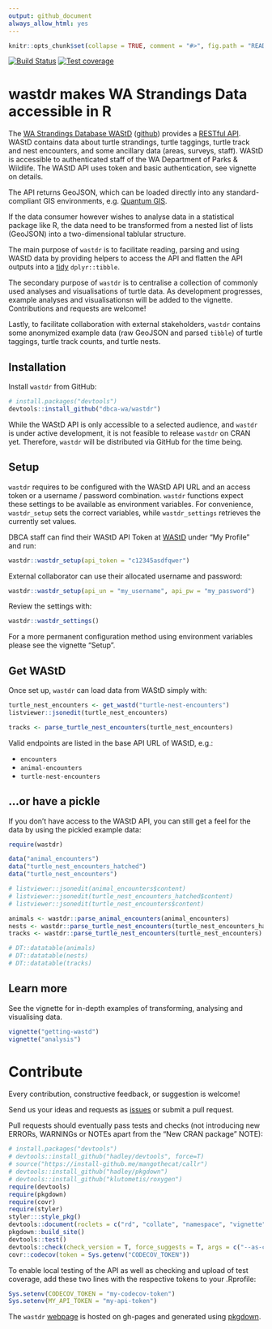 ```yaml
---
output: github_document
always_allow_html: yes
---
```


```r
knitr::opts_chunk$set(collapse = TRUE, comment = "#>", fig.path = "README-")
```

[![Build Status](https://travis-ci.org/dbca-wa/wastdr.svg?branch=master)](https://travis-ci.org/dbca-wa/wastdr)
[![Test coverage](https://codecov.io/gh/dbca-wa/wastdr/branch/master/graph/badge.svg)](https://codecov.io/gh/dbca-wa/wastdr)

# wastdr makes WA Strandings Data accessible in R

The [WA Strandings Database WAStD](https://strandings.dpaw.wa.gov.au/) 
([github](https://github.com/dbca-wa/wastd/)) 
provides a [RESTful API](https://strandings.dpaw.wa.gov.au/api/1/). 
WAStD contains data about turtle strandings, turtle taggings, turtle track 
and nest encounters, and some ancillary data (areas, surveys, staff).
WAStD is accessible to authenticated staff of the WA Department of Parks & Wildlife.
The WAStD API uses token and basic authentication, see vignette on details.

The API returns GeoJSON, which can be loaded directly into any standard-compliant
GIS environments, e.g. [Quantum GIS](http://www.qgis.org/en/site/).

If the data consumer however wishes to analyse data in a statistical package like
R, the data need to be transformed from a nested list of lists (GeoJSON) into a
two-dimensional tablular structure.

The main purpose of `wastdr` is to facilitate reading, parsing and using WAStD data
by providing helpers to access the API and flatten the API outputs into a 
[tidy](http://vita.had.co.nz/papers/tidy-data.html) `dplyr::tibble`.

The secondary purpose of `wastdr` is to centralise a collection of commonly used
analyses and visualisations of turtle data.
As development progresses, example analyses and visualisationsn will be added to 
the vignette. Contributions and requests are welcome!

Lastly, to facilitate collaboration with external stakeholders, `wastdr` contains
some anonymized example data (raw GeoJSON and parsed `tibble`) of turtle taggings, 
turtle track counts, and turtle nests.

## Installation

Install `wastdr` from GitHub:

```r
# install.packages("devtools")
devtools::install_github("dbca-wa/wastdr")
```

While the WAStD API is only accessible to a selected audience, and `wastdr` is
under active development, it is not feasible to release `wastdr` on CRAN yet.
Therefore, `wastdr` will be distributed via GitHub for the time being.

## Setup
`wastdr` requires to be configured with the WAStD API URL and an access token or 
a username / password combination.
`wastdr` functions expect these settings to be available as environment variables.
For convenience, `wastdr_setup` sets the correct variables, while 
`wastdr_settings` retrieves the currently set values.

DBCA staff can find their WAStD API Token at [WAStD](https://strandings.dpaw.wa.gov.au/) 
under "My Profile" and run:

```r
wastdr::wastdr_setup(api_token = "c12345asdfqwer")
```

External collaborator can use their allocated username and password:

```r
wastdr::wastdr_setup(api_un = "my_username", api_pw = "my_password")
```

Review the settings with:

```r
wastdr::wastdr_settings()
```

For a more permanent configuration method using environment variables please see the vignette "Setup".

## Get WAStD
Once set up, `wastdr` can load data from WAStD simply with:

```r
turtle_nest_encounters <- get_wastd("turtle-nest-encounters")
listviewer::jsonedit(turtle_nest_encounters)

tracks <- parse_turtle_nest_encounters(turtle_nest_encounters)
```

Valid endpoints are listed in the base API URL of WAStD, e.g.:

* `encounters`
* `animal-encounters`
* `turtle-nest-encounters`

## ...or have a pickle
If you don't have access to the WAStD API, you can still get a feel for the data
by using the pickled example data:

```r
require(wastdr)

data("animal_encounters")
data("turtle_nest_encounters_hatched")
data("turtle_nest_encounters")

# listviewer::jsonedit(animal_encounters$content)
# listviewer::jsonedit(turtle_nest_encounters_hatched$content)
# listviewer::jsonedit(turtle_nest_encounters$content)

animals <- wastdr::parse_animal_encounters(animal_encounters)
nests <- wastdr::parse_turtle_nest_encounters(turtle_nest_encounters_hatched)
tracks <- wastdr::parse_turtle_nest_encounters(turtle_nest_encounters)

# DT::datatable(animals)
# DT::datatable(nests)
# DT::datatable(tracks)
```

## Learn more
See the vignette for in-depth examples of transforming, analysing and visualising data.

```r
vignette("getting-wastd")
vignette("analysis")
```

# Contribute
Every contribution, constructive feedback, or suggestion is welcome! 

Send us your ideas and requests as [issues](https://github.com/dbca-wa/wastdr/issues) 
or submit a pull request.

Pull requests should eventually pass tests and checks (not introducing new 
ERRORs, WARNINGs or NOTEs apart from the "New CRAN package" NOTE):

```r
# install.packages("devtools")
# devtools::install_github("hadley/devtools", force=T)
# source("https://install-github.me/mangothecat/callr")
# devtools::install_github("hadley/pkgdown")
# devtools::install_github("klutometis/roxygen")
require(devtools)
require(pkgdown)
require(covr)
require(styler)
styler:::style_pkg()
devtools::document(roclets = c("rd", "collate", "namespace", "vignette"))
pkgdown::build_site()
devtools::test()
devtools::check(check_version = T, force_suggests = T, args = c("--as-cran", "--timings"))
covr::codecov(token = Sys.getenv("CODECOV_TOKEN"))
```

To enable local testing of the API as well as checking and upload of test 
coverage, add these two lines with the respective tokens to your .Rprofile:

```r
Sys.setenv(CODECOV_TOKEN = "my-codecov-token")
Sys.setenv(MY_API_TOKEN = "my-api-token")
```

The `wastdr` [webpage](https://dbca-wa.github.io/wastdr/) is hosted on
gh-pages and generated using [pkgdown](https://github.com/hadley/pkgdown).

